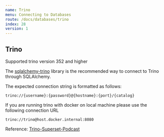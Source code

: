 ```yaml
---
name: Trino
menu: Connecting to Databases
route: /docs/databases/trino
index: 28
version: 1
---
```


## Trino

Supported trino version 352 and higher

The [sqlalchemy-trino](https://pypi.org/project/sqlalchemy-trino/) library is the recommended way to connect to Trino through SQLAlchemy.

The expected connection string is formatted as follows:

```
trino://{username}:{password}@{hostname}:{port}/{catalog}
```
If you are running trino with docker on local machine please use the following connection URL

```
trino://trino@host.docker.internal:8080
```

Reference:
[Trino-Superset-Podcast](https://trino.io/episodes/12.html)
